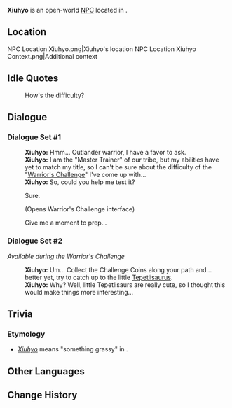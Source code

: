 {{Meta
<!-- Remove this template after adding the missing info -->
|missing_NPC_profile  = yes
}}
{{Character Infobox
|type             = Open-World NPC
|image            = NPC Xiuhyo.png
|realname         = <!-- Optional, if different from in-game name -->
|deceased         = <!-- Past (for deceased prior to events of the game) or free response -->
|region           = Natlan
|location         = Natlan
|affiliation      = Children of Echoes
|title            = Master Trainer, "Children of Echoes"

|ancestry         = <!-- Clan/family -->
|father           = 
|mother           = 
|spouse           = 
|sibling          = 
|child            = 
|relative         = 

|voiceEN          = 
|voiceCN          = 
|voiceJP          = 
|voiceKR          = 
|dialoguereward   = 
}}
'''Xiuhyo''' is an open-world [[NPC]] located in {{Location|Basin of Unnumbered Flames}}.

==Location==
<gallery>
NPC Location Xiuhyo.png|Xiuhyo's location
NPC Location Xiuhyo Context.png|Additional context
</gallery>
<!--
==Profile==
Detailed story/lore information goes here.
''(To be added.)''

===Appearance===
Keep appearance section short and concise. Limit to 2 paragraphs with 3-4 sentences each.
''(To be added.)''

==Quests and Events==
{{Quests and Events}}
-->
==Idle Quotes==
{{Dialogue Start}}
:{{DIcon|Idle}} How's the difficulty?
{{Dialogue End}}

==Dialogue==
===Dialogue Set #1===
{{Dialogue Start}}
:'''Xiuhyo:''' Hmm... Outlander warrior, I have a favor to ask.
:'''Xiuhyo:''' I am the "Master Trainer" of our tribe, but my abilities have yet to match my title, so I can't be sure about the difficulty of the "[[Warrior's Challenge]]" I've come up with...
:'''Xiuhyo:''' So, could you help me test it?
:{{DIcon|Warrior's Challenge}} Sure.
:;(Opens Warrior's Challenge interface)
:{{DIcon}} Give me a moment to prep...
{{Dialogue End}}

===Dialogue Set #2===
''Available during the Warrior's Challenge''
{{Dialogue Start}}
:'''Xiuhyo:''' Um... Collect the Challenge Coins along your path and... better yet, try to catch up to the little [[Tepetlisaurus]].
:'''Xiuhyo:''' Why? Well, little Tepetlisaurs are really cute, so I thought this would make things more interesting...
{{Dialogue End}}
<!--
==Event Dialogue==
===Event Name===
{{Dialogue Start}}
:'''{{subst:#titleparts:{{subst:PAGENAME}}}}:'''
{{Dialogue End}}
-->
==Trivia==
===Etymology===
* ''[https://nahuatl.wired-humanities.org/content/xiuhyo Xiuhyo]'' means "something grassy" in {{w|Nahuatl}}.

==Other Languages ==
{{Other Languages
|en       = Xiuhyo
|zhs      = 希乌休
|zhs_rm   = Xīwūxiū
|zht      = 希烏休
|zht_rm   = Xīwūxiū
|ja       = シウヒョ
|ja_rm    = Shiuhyo
|ko       = 시우요
|es       = Xiuhyo
|fr       = Xiuhyo
|ru       = Шиуо
|th       = Xiuhyo
|vi       = Xiuhyo
|de       = Xiuhyo
|id       = Xiuhyo
|pt       = Ciusu
|tr       = Xiuhyo
|it       = Xiuhyo
}}

==Change History==
{{Change History|5.0}}
<!--
==References==
{{Reflist}}
-->